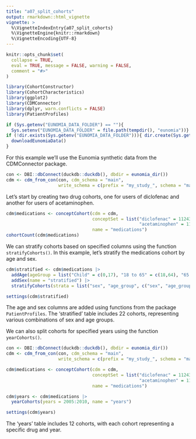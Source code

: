 ```yaml
---
title: "a07_split_cohorts"
output: rmarkdown::html_vignette
vignette: >
  %\VignetteIndexEntry{a07_split_cohorts}
  %\VignetteEngine{knitr::rmarkdown}
  %\VignetteEncoding{UTF-8}
---
```


```r
knitr::opts_chunk$set(
  collapse = TRUE,
  eval = TRUE, message = FALSE, warning = FALSE,
  comment = "#>"
)

library(CohortConstructor)
library(CohortCharacteristics)
library(ggplot2)
library(CDMConnector)
library(dplyr, warn.conflicts = FALSE)
library(PatientProfiles)

if (Sys.getenv("EUNOMIA_DATA_FOLDER") == ""){
  Sys.setenv("EUNOMIA_DATA_FOLDER" = file.path(tempdir(), "eunomia"))}
if (!dir.exists(Sys.getenv("EUNOMIA_DATA_FOLDER"))){ dir.create(Sys.getenv("EUNOMIA_DATA_FOLDER"))
  downloadEunomiaData()  
}
```

For this example we'll use the Eunomia synthetic data from the CDMConnector package.

```r
con <- DBI::dbConnect(duckdb::duckdb(), dbdir = eunomia_dir())
cdm <- cdm_from_con(con, cdm_schema = "main", 
                    write_schema = c(prefix = "my_study_", schema = "main"))
```

Let's start by creating two drug cohorts, one for users of diclofenac and another for users of acetaminophen.

```r
cdm$medications <- conceptCohort(cdm = cdm, 
                                 conceptSet = list("diclofenac" = 1124300,
                                                   "acetaminophen" = 1127433), 
                                 name = "medications")
cohortCount(cdm$medications)
```

We can stratify cohorts based on specified columns using the function `stratifyCohorts()`. In this example, let's stratify the medications cohort by age and sex.

```r
cdm$stratified <- cdm$medications |>
  addAge(ageGroup = list("Child" = c(0,17), "18 to 65" = c(18,64), "65 and Over" = c(65, Inf))) |>
  addSex(name = "stratified") |>
  stratifyCohorts(strata = list("sex", "age_group", c("sex", "age_group")), name = "stratified")

settings(cdm$stratified)
```

The age and sex columns are added using functions from the package `PatientProfiles`. The 'stratified' table includes 22 cohorts, representing various combinations of sex and age groups.

We can also split cohorts for specified years using the function `yearCohorts()`.

```r
con <- DBI::dbConnect(duckdb::duckdb(), dbdir = eunomia_dir())
cdm <- cdm_from_con(con, cdm_schema = "main", 
                    write_schema = c(prefix = "my_study_", schema = "main"))

cdm$medications <- conceptCohort(cdm = cdm, 
                                 conceptSet = list("diclofenac" = 1124300,
                                                   "acetaminophen" = 1127433), 
                                 name = "medications")
```

```r
cdm$years <- cdm$medications |>
  yearCohorts(years = 2005:2010, name = "years")

settings(cdm$years)
```
The 'years' table includes 12 cohorts, with each cohort representing a specific drug and year.
